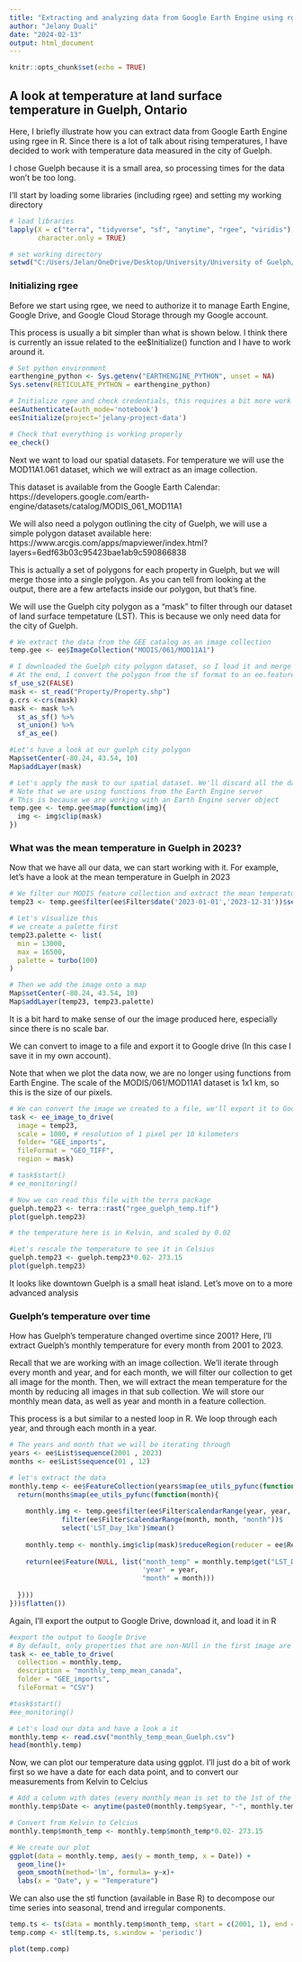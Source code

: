 ```yaml
---
title: "Extracting and analyzing data from Google Earth Engine using rgee"
author: "Jelany Duali"
date: "2024-02-13"
output: html_document
---
```


```r
knitr::opts_chunk$set(echo = TRUE)
```

## A look at temperature at land surface temperature in Guelph, Ontario

Here, I briefly illustrate how you can extract data from  Google Earth Engine using rgee in R. Since there is a lot of talk about rising temperatures, I have decided to work with temperature data measured in the city of Guelph. 

I chose Guelph because it is a small area, so processing times for the data won't be too long.

I'll start by loading some libraries (including rgee) and setting my working directory  

```r

# load libraries
lapply(X = c("terra", "tidyverse", "sf", "anytime", "rgee", "viridis"), FUN = library, 
       character.only = TRUE)

# set working directory
setwd("C:/Users/Jelan/OneDrive/Desktop/University/University of Guelph/Other/Remote_sensing_seminar/rgee_examples/rgee_seminar_code")

```

### Initializing rgee

Before we start using rgee, we need to authorize it to manage Earth Engine, Google Drive, and Google Cloud Storage through my Google account. 

This process is usually a bit simpler than what is shown below. I think there is currently an issue related to the ee$Initialize() function and I have to work around it. 

```r
# Set python environment
earthengine_python <- Sys.getenv("EARTHENGINE_PYTHON", unset = NA)
Sys.setenv(RETICULATE_PYTHON = earthengine_python)

# Initialize rgee and check credentials, this requires a bit more work because ee$Initialize() malfunctions
ee$Authenticate(auth_mode='notebook')
ee$Initialize(project='jelany-project-data')

# Check that everything is working properly
ee_check()

```

Next we want to load our spatial datasets. For temperature we will use the MOD11A1.061 dataset, which we will extract as an image collection.

This dataset is available from the Google Earth Calendar: https://developers.google.com/earth-engine/datasets/catalog/MODIS_061_MOD11A1 

We will also need a polygon outlining the city of Guelph, we will use a simple polygon dataset available here: 
https://www.arcgis.com/apps/mapviewer/index.html?layers=6edf63b03c95423bae1ab9c590866838 

This is actually a set of polygons for each property in Guelph, but we will merge those into a single polygon. As you can tell from looking at the output, there are a few artefacts inside our polygon, but that's fine. 

We will use the Guelph city polygon as a "mask" to filter through our dataset of land surface tempetature (LST). This is because we only need data for the city of Guelph. 

```r

# We extract the data from the GEE catalog as an image collection 
temp.gee <- ee$ImageCollection("MODIS/061/MOD11A1")

# I downloaded the Guelph city polygon dataset, so I load it and merge the polygons. 
# At the end, I convert the polygon from the sf format to an ee.feature  object 
sf_use_s2(FALSE)
mask <- st_read("Property/Property.shp") 
g.crs <-crs(mask) 
mask <- mask %>%
  st_as_sf() %>%
  st_union() %>%
  sf_as_ee()

#Let's have a look at our guelph city polygon
Map$setCenter(-80.24, 43.54, 10)
Map$addLayer(mask)

# Let's apply the mask to our spatial dataset. We'll discard all the data in there except the one in Guelph 
# Note that we are using functions from the Earth Engine server 
# This is because we are working with an Earth Engine server object 
temp.gee <- temp.gee$map(function(img){
  img <- img$clip(mask)
})

```

### What was the mean temperature in Guelph in 2023?

Now that we have all our data, we can start working with it. For example, let's have a look at the mean temperature in Guelph in 2023 

```r

# We filter our MODIS feature collection and extract the mean temperature in 2023
temp23 <- temp.gee$filter(ee$Filter$date('2023-01-01','2023-12-31'))$select('LST_Day_1km')$mean()

# Let's visualize this 
# we create a palette first 
temp23.palette <- list(
  min = 13000,
  max = 16500,
  palette = turbo(100)
)

# Then we add the image onto a map 
Map$setCenter(-80.24, 43.54, 10)
Map$addLayer(temp23, temp23.palette)

```

It is a bit hard to make sense of our the image produced here, especially since there is no scale bar. 

We can convert to image to a file and export it to Google drive (In this case I save it in my own account).

Note that when we plot the data now, we are no longer using functions from Earth Engine. The scale of the MODIS/061/MOD11A1 dataset is 1x1 km, so this is the size of our pixels. 

```r

# We can convert the image we created to a file, we'll export it to Google Drive
task <- ee_image_to_drive(
  image = temp23,
  scale = 1000, # resolution of 1 pixel per 10 kilometers
  folder= "GEE_imports",
  fileFormat = "GEO_TIFF",
  region = mask)

# task$start()
# ee_monitoring()

# Now we can read this file with the terra package
guelph.temp23 <- terra::rast("rgee_guelph_temp.tif")
plot(guelph.temp23)

# the temperature here is in Kelvin, and scaled by 0.02

#Let's rescale the temperature to see it in Celsius 
guelph.temp23 <- guelph.temp23*0.02- 273.15
plot(guelph.temp23)

```

It looks like downtown Guelph is a small heat island. Let's move on to a more advanced analysis 

### Guelph's temperature over time 

How has Guelph's temperature changed overtime since 2001? Here, I'll extract Guelph's monthly temperature for every month from 2001 to 2023. 

Recall that we are working with an image collection. We'll iterate through every month and year, and for each month, we will filter our collection to get all image for the month. Then, we will extract the mean temperature for the month by reducing all images in that sub collection. We will store our monthly mean data, as well as year and month in a feature collection.  

This process is a but similar to a nested loop in R. We loop through each year, and through each month in a year. 

```r

# The years and month that we will be iterating through 
years <- ee$List$sequence(2001 , 2023)
months <- ee$List$sequence(01 , 12)

# let's extract the data 
monthly.temp <- ee$FeatureCollection(years$map(ee_utils_pyfunc(function(year){
  return(months$map(ee_utils_pyfunc(function(month){
    
    monthly.img <- temp.gee$filter(ee$Filter$calendarRange(year, year, "year"))$
             filter(ee$Filter$calendarRange(month, month, "month"))$
             select('LST_Day_1km')$mean()
    
    monthly.temp <- monthly.img$clip(mask)$reduceRegion(reducer = ee$Reducer$mean())
    
    return(ee$Feature(NULL, list("month_temp" = monthly.temp$get("LST_Day_1km"), 
                                 'year' = year, 
                                 "month" = month)))
    
  })))
}))$flatten())

```

Again, I'll export the output to Google Drive, download it, and load it in R

```r

#export the output to Google Drive
# By default, only properties that are non-NUll in the first image are exported. They might not include the output.
task <- ee_table_to_drive(
  collection = monthly.temp,
  description = "monthly_temp_mean_canada",
  folder = "GEE_imports",
  fileFormat = "CSV")

#task$start()
#ee_monitoring()

# Let's load our data and have a look a it 
monthly.temp <- read.csv("monthly_temp_mean_Guelph.csv")
head(monthly.temp)
```

Now, we can plot our temperature data using ggplot. I'll just do a bit of work first so we have a date for each data point, and to convert our measurements from Kelvin to Celcius

```r

# Add a column with dates (every monthly mean is set to the 1st of the month)
monthly.temp$Date <- anytime(paste0(monthly.temp$year, "-", monthly.temp$month))

# Convert from Kelvin to Celcius
monthly.temp$month_temp <- monthly.temp$month_temp*0.02- 273.15

# We create our plot
ggplot(data = monthly.temp, aes(y = month_temp, x = Date)) + 
  geom_line()+
  geom_smooth(method='lm', formula= y~x)+
  labs(x = "Date", y = "Temperature")

```

We can also use the stl function (available in Base R) to decompose our time series into seasonal, trend and irregular components.

```r

temp.ts <- ts(data = monthly.temp$month_temp, start = c(2001, 1), end = c(2023,12), deltat = 1/12) 
temp.comp <- stl(temp.ts, s.window = 'periodic')

plot(temp.comp)

```
